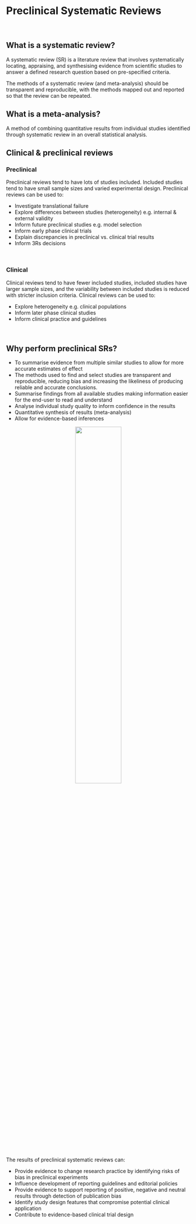 # Preclinical Systematic Reviews {#intro}
<br>

## What is a systematic review? 

A systematic review (SR) is a literature review that involves systematically locating, appraising, and synthesising evidence from scientific studies to answer a defined research question based on pre-specified criteria.

The methods of a systematic review (and meta-analysis) should be transparent and reproducible, with the methods mapped out and reported so that the review can be repeated.

## What is a meta-analysis?

A method of combining quantitative results from individual studies identified through systematic review in an overall statistical analysis.


## Clinical & preclinical reviews




### Preclinical

Preclinical reviews tend to have lots of studies included. Included studies tend to have small sample sizes and varied experimental design. 
Preclinical reviews can be used to: 

- Investigate translational failure
- Explore differences between studies (heterogeneity) e.g. internal & external validity
- Inform future preclinical studies e.g. model selection
- Inform early phase clinical trials
- Explain discrepancies in preclinical vs. clinical trial results
- Inform 3Rs decisions

<br>


### Clinical 

Clinical reviews tend to have fewer included studies, included studies have larger sample sizes, and the variability between included studies is reduced with stricter inclusion criteria. 
Clinical reviews can be used to: 

- Explore heterogeneity e.g. clinical populations
- Inform later phase clinical studies
- Inform clinical practice and guidelines


<br>

## Why perform preclinical SRs? 

-  To summarise evidence from multiple similar studies to allow for more accurate estimates of effect
- The methods used to find and select studies are transparent and reproducible, reducing bias and increasing the likeliness of producing reliable and accurate conclusions. 
- Summarise findings from all available studies making information easier for the end-user to read and understand
- Analyse individual study quality to inform confidence in the results
-  Quantitative synthesis of results (meta-analysis)
- Allow for evidence-based inferences

<center>
![](figs/evidence-triangle.png){#id .class width=50% height=50%}
</center>

<br>

The results of preclinical systematic reviews can:

-   Provide evidence to change research practice by identifying risks of bias in preclinical experiments
-   Influence development of reporting guidelines and editorial policies
-   Provide evidence to support reporting of positive, negative and neutral results through detection of publication bias
-   Identify study design features that compromise potential clinical application
-   Contribute to evidence-based clinical trial design

<br>
